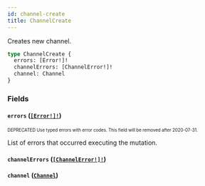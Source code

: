 ```yaml
---
id: channel-create
title: ChannelCreate
---
```


Creates new channel.

```graphql
type ChannelCreate {
  errors: [Error!]!
  channelErrors: [ChannelError!]!
  channel: Channel
}
```

### Fields

#### `errors` ([`[Error!]!`](/developer/api-reference/objects/error.mdx))

<sub><sup><span className="deprecatedTag">DEPRECATED</span> Use typed errors with error codes. This field will be removed after 2020-07-31.</sup></sub>

List of errors that occurred executing the mutation.

#### `channelErrors` ([`[ChannelError!]!`](/developer/api-reference/objects/channel-error.mdx))

#### `channel` ([`Channel`](/developer/api-reference/objects/channel.mdx))
